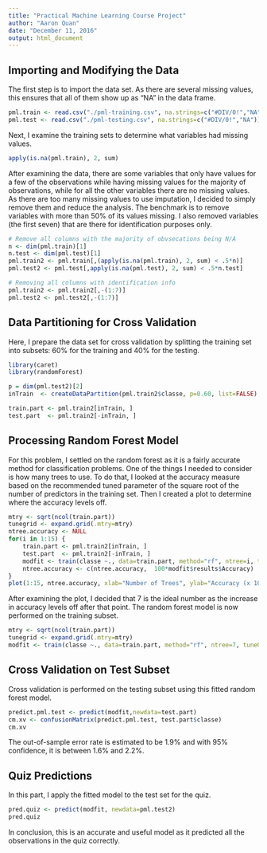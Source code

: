 ```yaml
---
title: "Practical Machine Learning Course Project"
author: "Aaron Quan"
date: "December 11, 2016"
output: html_document
---
```


## Importing and Modifying the Data

The first step is to import the data set.  As there are several missing values, this ensures that all of them show up as "NA" in the data frame.

```r
pml.train <- read.csv("./pml-training.csv", na.strings=c("#DIV/0!","NA"))
pml.test <- read.csv("./pml-testing.csv", na.strings=c("#DIV/0!","NA"))
```

Next, I examine the training sets to determine what variables had missing values.

```r
apply(is.na(pml.train), 2, sum)
```

After examining the data, there are some variables that only have values for a few of the observations while having missing values for the majority of observations, while for all the other variables there are no missing values.  As there are too many missing values to use imputation, I decided to simply remove them and reduce the analysis.  The benchmark is to remove variables with more than 50% of its values missing.  I also removed variables (the first seven) that are there for identification purposes only. 

```r
# Remove all columns with the majority of obvsecations being N/A
n <- dim(pml.train)[1]
n.test <- dim(pml.test)[1]
pml.train2 <- pml.train[,(apply(is.na(pml.train), 2, sum) < .5*n)]
pml.test2 <- pml.test[,apply(is.na(pml.test), 2, sum) < .5*n.test]

# Removing all columns with identification info
pml.train2 <- pml.train2[,-(1:7)]
pml.test2 <- pml.test2[,-(1:7)]
```

## Data Partitioning for Cross Validation

Here, I prepare the data set for cross validation by splitting the training set into subsets: 60% for the training and 40% for the testing.
```r
library(caret)
library(randomForest)

p = dim(pml.test2)[2]
inTrain  <- createDataPartition(pml.train2$classe, p=0.60, list=FALSE)

train.part <- pml.train2[inTrain, ]
test.part  <- pml.train2[-inTrain, ]
```

## Processing Random Forest Model

For this problem, I settled on the random forest as it is a fairly accurate method for classification problems.  One of the things I needed to consider is how many trees to use.  To do that, I looked at the accuracy measure based on the recommended tuned parameter of the square root of the number of predictors in the training set.  Then I created a plot to determine where the accuracy levels off.

```r
mtry <- sqrt(ncol(train.part))
tunegrid <- expand.grid(.mtry=mtry)
ntree.accuracy <- NULL
for(i in 1:15) {
	train.part <- pml.train2[inTrain, ]
	test.part  <- pml.train2[-inTrain, ]
	modfit <- train(classe ~., data=train.part, method="rf", ntree=i, tuneGrid=tunegrid)
	ntree.accuracy <- c(ntree.accuracy,  100*modfit$results$Accuracy)
}
plot(1:15, ntree.accuracy, xlab="Number of Trees", ylab="Accuracy (x 100)")
```

After examining the plot, I decided that 7 is the ideal number as the increase in accuracy levels off after that point.  The random forest model is now performed on the training subset.

```r
mtry <- sqrt(ncol(train.part))
tunegrid <- expand.grid(.mtry=mtry)
modfit <- train(classe ~., data=train.part, method="rf", ntree=7, tuneGrid=tunegrid)
```

## Cross Validation on Test Subset

Cross validation is performed on the testing subset using this fitted random forest model.

```r
predict.pml.test <- predict(modfit,newdata=test.part)
cm.xv <- confusionMatrix(predict.pml.test, test.part$classe)
cm.xv
```

The out-of-sample error rate is estimated to be 1.9% and with 95% confidence, it is between 1.6% and 2.2%.

## Quiz Predictions 

In this part, I apply the fitted model to the test set for the quiz.

```r
pred.quiz <- predict(modfit, newdata=pml.test2)
pred.quiz
```

In conclusion, this is an accurate and useful model as it predicted all the observations in the quiz correctly.
